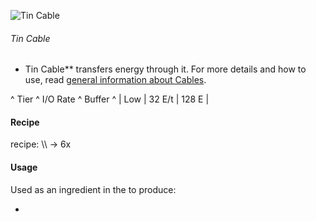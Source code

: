 ![Tin Cable](/mods/techreborn/tin_cable.png)

###### Tin Cable


- Tin Cable** transfers energy through it. For more details and
        how to use, read [general information about
        Cables](energy:cables "wikilink").

\^ Tier \^ I/O Rate \^ Buffer \^ \| Low \| 32 E/t \| 128 E \|

#### Recipe

<Recipe recipe=" input air air air input techreborn:tin_ingot
techreborn:tin_ingot techreborn:tin_ingot input air air air output
techreborn:tin_cable,9 "/>
<Mcitem id="techreborn:wire_mill"/> recipe: \\\\
<Mcitem id="techreborn:tin_ingot"/> -\> 6x
<Mcitem id="techreborn:tin_cable"/>

#### Usage

Used as an ingredient in the
<Mcitem id="minecraft:crafting_table"/> to produce:

* <Mcitem id="techreborn:lamp_led"/>
